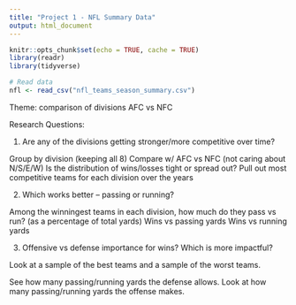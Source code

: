 ```yaml
---
title: "Project 1 - NFL Summary Data"
output: html_document
---
```


```r
knitr::opts_chunk$set(echo = TRUE, cache = TRUE)
library(readr)
library(tidyverse)
```

```r
# Read data
nfl <- read_csv("nfl_teams_season_summary.csv")
```

Theme: comparison of divisions AFC vs NFC

Research Questions:

1. Are any of the divisions getting stronger/more competitive over time?

Group by division (keeping all 8)
Compare w/ AFC vs NFC (not caring about N/S/E/W)
Is the distribution of wins/losses tight or spread out?
Pull out most competitive teams for each division over the years


2. Which works better -- passing or running?

Among the winningest teams in each division, how much do they pass vs run? (as a percentage of total yards) 
Wins vs passing yards
Wins vs running yards


3. Offensive vs defense importance for wins? Which is more impactful?

Look at a sample of the best teams and a sample of the worst teams.

See how many passing/running yards the defense allows.
Look at how many passing/running yards the offense makes.




